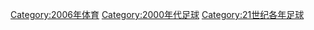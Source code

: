 {{Catnav|頁面分類|...|每年體育|2000年代體育|2006年体育}}
{{Commonscat|2006 in association football}}

[[Category:2006年体育|Category:2006年体育]]
[[Category:2000年代足球|Category:2000年代足球]]
[[Category:21世纪各年足球|Category:21世纪各年足球]]